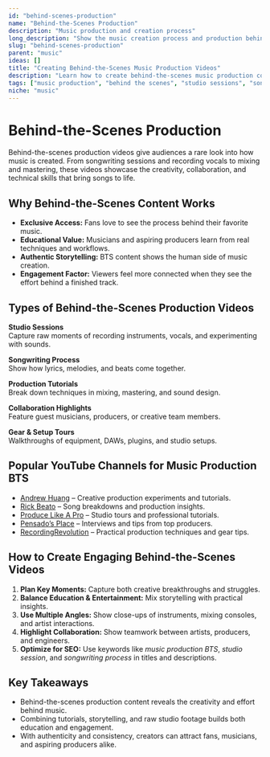 ```yaml
---
id: "behind-scenes-production"
name: "Behind-the-Scenes Production"
description: "Music production and creation process"
long_description: "Show the music creation process and production behind-the-scenes"
slug: "behind-scenes-production"
parent: "music"
ideas: []
title: "Creating Behind-the-Scenes Music Production Videos"
description: "Learn how to create behind-the-scenes music production content—covering studio sessions, songwriting, recording, and production techniques."
tags: ["music production", "behind the scenes", "studio sessions", "songwriting", "music tutorials", "production tips"]
niche: "music"
---
```


# Behind-the-Scenes Production

Behind-the-scenes production videos give audiences a rare look into how music is created. From songwriting sessions and recording vocals to mixing and mastering, these videos showcase the creativity, collaboration, and technical skills that bring songs to life.

## Why Behind-the-Scenes Content Works

- **Exclusive Access:** Fans love to see the process behind their favorite music.  
- **Educational Value:** Musicians and aspiring producers learn from real techniques and workflows.  
- **Authentic Storytelling:** BTS content shows the human side of music creation.  
- **Engagement Factor:** Viewers feel more connected when they see the effort behind a finished track.  

## Types of Behind-the-Scenes Production Videos

**Studio Sessions**  
Capture raw moments of recording instruments, vocals, and experimenting with sounds.  

**Songwriting Process**  
Show how lyrics, melodies, and beats come together.  

**Production Tutorials**  
Break down techniques in mixing, mastering, and sound design.  

**Collaboration Highlights**  
Feature guest musicians, producers, or creative team members.  

**Gear & Setup Tours**  
Walkthroughs of equipment, DAWs, plugins, and studio setups.  

## Popular YouTube Channels for Music Production BTS

- [Andrew Huang](https://www.youtube.com/@andrewhuang) – Creative production experiments and tutorials.  
- [Rick Beato](https://www.youtube.com/@rickbeato) – Song breakdowns and production insights.  
- [Produce Like A Pro](https://www.youtube.com/@producelikeapro) – Studio tours and professional tutorials.  
- [Pensado’s Place](https://www.youtube.com/@PensadosPlace) – Interviews and tips from top producers.  
- [RecordingRevolution](https://www.youtube.com/@recordingrevolution) – Practical production techniques and gear tips.  

## How to Create Engaging Behind-the-Scenes Videos

1. **Plan Key Moments:** Capture both creative breakthroughs and struggles.  
2. **Balance Education & Entertainment:** Mix storytelling with practical insights.  
3. **Use Multiple Angles:** Show close-ups of instruments, mixing consoles, and artist interactions.  
4. **Highlight Collaboration:** Show teamwork between artists, producers, and engineers.  
5. **Optimize for SEO:** Use keywords like *music production BTS*, *studio session*, and *songwriting process* in titles and descriptions.  

## Key Takeaways

- Behind-the-scenes production content reveals the creativity and effort behind music.  
- Combining tutorials, storytelling, and raw studio footage builds both education and engagement.  
- With authenticity and consistency, creators can attract fans, musicians, and aspiring producers alike.  
